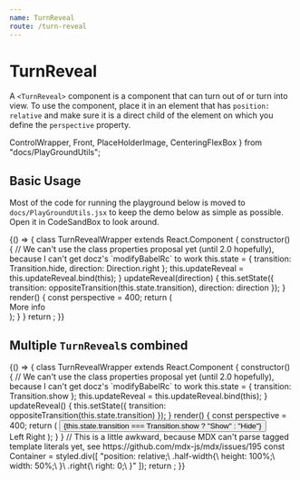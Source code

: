 ```yaml
---
name: TurnReveal
route: /turn-reveal
---
```


# TurnReveal

A `<TurnReveal>` component is a component that can turn out of or turn into view.
To use the component, place it in an element that has `position: relative` and make sure it is a direct child of the element on which you define the `perspective` property.

  ControlWrapper,
  Front,
  PlaceHolderImage,
  CenteringFlexBox
} from "docs/PlayGroundUtils";

<Props of={TurnReveal} />

## Basic Usage

Most of the code for running the playground below is moved to `docs/PlayGroundUtils.jsx` to keep the demo below as simple as possible. Open it in CodeSandBox to look around.

<Playground>
  {() => {
    class TurnRevealWrapper extends React.Component {
      constructor() {
        // We can't use the class properties proposal yet (until 2.0 hopefully), because I can't get docz's `modifyBabelRc` to work
        this.state = {
          transition: Transition.hide,
          direction: Direction.right
        };
        this.updateReveal = this.updateReveal.bind(this);
      }
      updateReveal(direction) {
        this.setState({
          transition: oppositeTransition(this.state.transition),
          direction: direction
        });
      }
      render() {
        const perspective = 400;
        return (
          <ControlWrapper
            transition={this.state.transition}
            updateReveal={this.updateReveal}
          >
            <div
              style={{ position: "relative", perspective: perspective + "px" }}
            >
              <TurnReveal
                transition={this.state.transition}
                direction={this.state.direction}
                perspective={perspective}
              >
                <Front>More info</Front>
              </TurnReveal>
              <PlaceHolderImage />
            </div>
          </ControlWrapper>
        );
      }
    }
    return <TurnRevealWrapper />;
  }}
</Playground>

## Multiple `TurnReveal`s combined

<Playground>
  {() => {
    class TurnRevealWrapper extends React.Component {
      constructor() {
        // We can't use the class properties proposal yet (until 2.0 hopefully), because I can't get docz's `modifyBabelRc` to work
        this.state = {
          transition: Transition.show
        };
        this.updateReveal = this.updateReveal.bind(this);
      }
      updateReveal() {
        this.setState({
          transition: oppositeTransition(this.state.transition)
        });
      }
      render() {
        const perspective = 400;
        return (
          <CenteringFlexBox>
            <button
              style={{ width: "fit-content" }}
              onClick={this.updateReveal}
            >
              {this.state.transition === Transition.show ? "Show" : "Hide"}
            </button>
            <div style={{ height: "10px" }} />
            <Container style={{ perspective: perspective + "px" }}>
              <TurnReveal
                transition={this.state.transition}
                direction={Direction.left}
                perspective={perspective}
                className="half-width"
              >
                <Front>Left</Front>
              </TurnReveal>
              <TurnReveal
                transition={this.state.transition}
                direction={Direction.right}
                perspective={perspective}
                className="half-width right"
              >
                <Front>Right</Front>
              </TurnReveal>
              <PlaceHolderImage />
            </Container>
          </CenteringFlexBox>
        );
      }
    }
    // This is a little awkward, because MDX can't parse tagged template literals yet, see https://github.com/mdx-js/mdx/issues/195
    const Container = styled.div([
      "position: relative;\
         .half-width{\
            height: 100%;\
            width: 50%;\
        }\
         .right{\
            right: 0;\
        }"
    ]);
    return <TurnRevealWrapper />;
  }}
</Playground>
